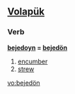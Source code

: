 ==[[Volapük]]==

===Verb===
'''[[bejedoyn]] = [[bejedön]]''' 

# [[encumber]]
# [[strew]]

[[vo:bejedön]]